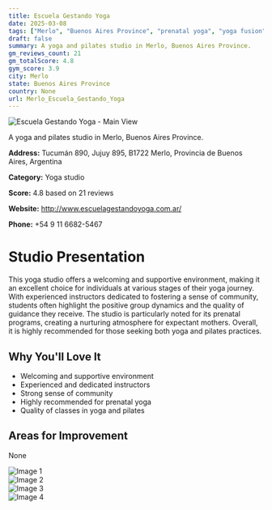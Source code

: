 ```yaml
---
title: Escuela Gestando Yoga
date: 2025-03-08
tags: ["Merlo", "Buenos Aires Province", "prenatal yoga", "yoga fusion", "pilates", "community", "supportive atmosphere", "Merlo"]  
draft: false
summary: A yoga and pilates studio in Merlo, Buenos Aires Province.
gm_reviews_count: 21
gm_totalScore: 4.8
gym_score: 3.9
city: Merlo
state: Buenos Aires Province
country: None
url: Merlo_Escuela_Gestando_Yoga
---
```


<div className="aspect-[16/9] relative my-8">
  <img 
    src="https://lh5.googleusercontent.com/p/AF1QipNyAnNzTATF3iHS3TOnmIMrVjYw7sydsw2-dGbt=w1920-h1080-k-no"
    alt="Escuela Gestando Yoga - Main View"
    className="object-cover absolute inset-0 w-full h-full rounded-lg"
  />
</div>

A yoga and pilates studio in Merlo, Buenos Aires Province.

**Address:** Tucumán 890, Jujuy 895, B1722 Merlo, Provincia de Buenos Aires, Argentina

**Category:** Yoga studio

**Score:** 4.8 based on 21 reviews

**Website:** http://www.escuelagestandoyoga.com.ar/

**Phone:** +54 9 11 6682-5467

# Studio Presentation

This yoga studio offers a welcoming and supportive environment, making it an excellent choice for individuals at various stages of their yoga journey. With experienced instructors dedicated to fostering a sense of community, students often highlight the positive group dynamics and the quality of guidance they receive. The studio is particularly noted for its prenatal programs, creating a nurturing atmosphere for expectant mothers. Overall, it is highly recommended for those seeking both yoga and pilates practices.



## Why You'll Love It

- Welcoming and supportive environment
- Experienced and dedicated instructors
- Strong sense of community
- Highly recommended for prenatal yoga
- Quality of classes in yoga and pilates

## Areas for Improvement

None

<div className="grid grid-cols-1 xl:grid-cols-2 gap-4 my-8">
<div className="aspect-[4/3] relative"><img src="https://lh5.googleusercontent.com/p/AF1QipMfHZjAnvmj1K_YMAUah-VhbknwiJy132tL7Rnt=w1920-h1080-k-no" alt="Image 1" className="object-cover absolute inset-0 w-full h-full rounded-lg" /></div>
<div className="aspect-[4/3] relative"><img src="https://lh5.googleusercontent.com/p/AF1QipOKO2HRoRB-1Up0XpvexJ0XXtj961Uz1TeXzko_=w1920-h1080-k-no" alt="Image 2" className="object-cover absolute inset-0 w-full h-full rounded-lg" /></div>
<div className="aspect-[4/3] relative"><img src="https://lh5.googleusercontent.com/p/AF1QipMcK1Ak4o7MLzzQpH1pCCm7Dj4869mszyxJ0cVW=w1920-h1080-k-no" alt="Image 3" className="object-cover absolute inset-0 w-full h-full rounded-lg" /></div>
<div className="aspect-[4/3] relative"><img src="https://lh5.googleusercontent.com/p/AF1QipMyUtYIgJaZlvvueQ_PalnIpwUoEgDogohojXt_=w1920-h1080-k-no" alt="Image 4" className="object-cover absolute inset-0 w-full h-full rounded-lg" /></div>
</div>